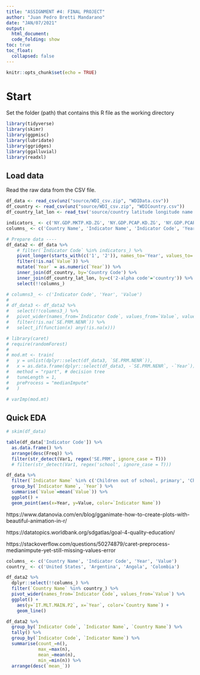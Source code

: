 ```yaml
---
title: "ASSIGNMENT #4: FINAL PROJECT"
author: "Juan Pedro Bretti Mandarano"
date: "JAN/07/2021"
output:
  html_document:
  code_folding: show
toc: true
toc_float:
  collapsed: false
---
```

  
```r
knitr::opts_chunk$set(echo = TRUE)
```

# Start

Set the folder (path) that contains this R file as the working directory

```r
library(tidyverse)
library(skimr)
library(ggpmisc)
library(lubridate)
library(ggridges)
library(ggalluvial)
library(readxl)
```

## Load data

Read the raw data from the CSV file.

```r
df_data <- read_csv(unz("source/WDI_csv.zip", "WDIData.csv"))
df_country <- read_csv(unz("source/WDI_csv.zip", "WDICountry.csv"))
df_country_lat_lon <- read_tsv('source/country latitude longitude name.tsv')
```

```r
indicators_ <- c('NY.GDP.MKTP.KD.ZG', 'NY.GDP.PCAP.KD.ZG', 'NY.GDP.PCAP.PP.CD', 'NY.GDP.PCAP.PP.KD', 'SE.PRM.OENR.ZS', 'SE.PRM.OENR.FE.ZS', 'SE.PRM.OENR.MA.ZS', 'SE.PRM.REPT.FE.ZS', 'SE.PRM.REPT.MA.ZS', 'SE.PRM.REPT.ZS', 'SE.PRM.GINT.FE.ZS', 'SE.PRM.GINT.MA.ZS', 'SE.PRM.GINT.ZS', 'SE.PRM.NINT.FE.ZS', 'SE.PRM.NINT.MA.ZS', 'SE.PRM.NINT.ZS', 'SE.PRM.PRS5.FE.ZS', 'SE.PRM.PRS5.MA.ZS', 'SE.PRM.PRS5.ZS', 'SE.PRM.PRSL.FE.ZS', 'SE.PRM.PRSL.MA.ZS', 'SE.PRM.PRSL.ZS', 'SE.PRM.UNER.FE.ZS', 'SE.PRM.UNER.MA.ZS', 'SE.PRM.UNER.ZS', 'SE.SEC.PROG.FE.ZS', 'SE.SEC.PROG.MA.ZS', 'SE.SEC.PROG.ZS', 'SE.XPD.PRIM.PC.ZS', 'SE.XPD.SECO.PC.ZS', 'SE.XPD.TERT.PC.ZS', 'SE.XPD.TOTL.GB.ZS', 'SE.XPD.TOTL.GD.ZS', 'SI.POV.GINI', 'SL.UEM.ADVN.FE.ZS', 'SL.UEM.ADVN.MA.ZS', 'SL.UEM.ADVN.ZS', 'SL.UEM.BASC.FE.ZS', 'SL.UEM.BASC.MA.ZS', 'SL.UEM.BASC.ZS', 'SL.UEM.INTM.FE.ZS', 'SL.UEM.INTM.MA.ZS', 'SL.UEM.INTM.ZS')
columns_ <- c('Country Name', 'Indicator Name', 'Indicator Code', 'Year', 'Value', 'Region', 'Income Group', 'latitude', 'longitude')

# Prepare data ----
df_data2 <- df_data %>% 
    # filter(`Indicator Code` %in% indicators_) %>%
    pivot_longer(starts_with(c('1', '2')), names_to='Year', values_to='Value') %>% 
    filter(!is.na(`Value`)) %>% 
    mutate(`Year` = as.numeric(`Year`)) %>% 
    inner_join(df_country, by='Country Code') %>% 
    inner_join(df_country_lat_lon, by=c('2-alpha code'='country')) %>% 
    select(!!columns_)
```

```r
# columns3_ <- c('Indicator Code', 'Year', 'Value')
# 
# df_data3 <- df_data2 %>% 
#   select(!!columns3_) %>% 
#   pivot_wider(names_from=`Indicator Code`, values_from=`Value`, values_fn = mean) %>% 
#   filter(!is.na(`SE.PRM.NENR`)) %>% 
#   select_if(function(x) any(!is.na(x)))

# library(caret)
# require(randomForest)
# 
# mod.mt <- train(
#   y = unlist(dplyr::select(df_data3, `SE.PRM.NENR`)),
#   x = as.data.frame(dplyr::select(df_data3, -`SE.PRM.NENR`, -`Year`)),
#   method = "rpart", # decision tree
#   tuneLength = 1,
#   preProcess = "medianImpute"
#   )

# varImp(mod.mt)
```

## Quick EDA

```r
# skim(df_data)
```

```r
table(df_data['Indicator Code']) %>% 
  as.data.frame() %>% 
  arrange(desc(Freq)) %>% 
  filter(str_detect(Var1, regex('SE.PRM', ignore_case = T)))
  # filter(str_detect(Var1, regex('school', ignore_case = T)))
```


```r
df_data %>% 
  filter(`Indicator Name` %in% c('Children out of school, primary', 'Children out of school, primary, female', 'Children out of school, primary, male')) %>% 
  group_by(`Indicator Name`, `Year`) %>% 
  summarise(`Value`=mean(`Value`)) %>% 
  ggplot() +
  geom_point(aes(x=Year, y=Value, color=`Indicator Name`))
```


https://www.datanovia.com/en/blog/gganimate-how-to-create-plots-with-beautiful-animation-in-r/

https://datatopics.worldbank.org/sdgatlas/goal-4-quality-education/

https://stackoverflow.com/questions/50274879/caret-preprocess-medianimpute-yet-still-missing-values-error


```r
columns_ <- c('Country Name', 'Indicator Code', 'Year', 'Value')
country_ <- c('United States', 'Argentina', 'Angola', 'Colombia')

df_data2 %>% 
  dplyr::select(!!columns_) %>% 
  filter(`Country Name` %in% country_) %>% 
  pivot_wider(names_from=`Indicator Code`, values_from=`Value`) %>% 
  ggplot() +
    aes(y=`IT.MLT.MAIN.P2`, x=`Year`, color=`Country Name`) +
    geom_line()
```

```r
df_data2 %>% 
  group_by(`Indicator Code`, `Indicator Name`, `Country Name`) %>% 
  tally() %>% 
  group_by(`Indicator Code`, `Indicator Name`) %>% 
  summarise(count_=n(),
            max_=max(n),
            mean_=mean(n),
            min_=min(n)) %>% 
  arrange(desc(`mean_`))
```

















